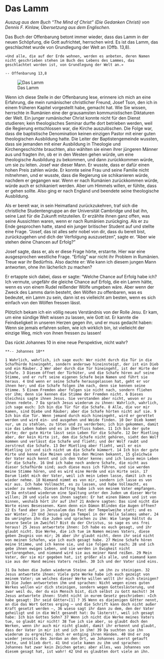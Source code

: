 # Das Lamm  {#das-lamm}

*Auszug aus dem Buch "The Mind of Christ" (Die Gedanken Christi) von Dennis F. Kinlaw, Übersetzung aus dem Englischen.*

Das Buch der Offenbarung betont immer wieder, dass das Lamm in der neuen Schöpfung, die Gott aufrichtet, herrschen wird. Es ist das Lamm, das geschlachtet wurde von Grundlegung der Welt an (Offb. 13,8).

```block
«Und alle, die auf der Erde wohnen, werden es anbeten, deren Namen nicht geschrieben stehen im Buch des Lebens des Lammes, das geschlachtet worden ist, von Grundlegung der Welt an.» 

-- Offenbarung 13,8
```

![Das Lamm](img/bill-fairs-1j9Yrl0nW10-unsplash.jpg)

Wenn ich diese Stelle in der Offenbarung lese, erinnere ich mich an eine Erfahrung, die mein rumänischer christlicher Freund, Josef Tson, den ich in einem früheren Kapitel vorgestellt habe, gemacht hat. Wie Sie wissen, herrschte in Rumänien eine der grausamsten kommunistischen Diktaturen der Welt. Ein junger rumänischer Christ konnte nicht für den Dienst studieren; kein theologisches Seminar durfte dort betrieben werden, weil die Regierung entschlossen war, die Kirche auszulöschen. Die Folge war, dass die baptistische Denomination keinen einzigen Pastor mit einer guten theologischen Ausbildung hatte. Die Leiter der Baptistengemeinde wussten, dass sie jemanden mit einer Ausbildung in Theologie und Kirchengeschichte brauchten, also wählten sie einen ihrer jüngeren Männer aus und fragten ihn, ob er in den Westen gehen würde, um eine theologische Ausbildung zu bekommen, und dann zurückkommen würde, um sie zu leiten. Josef war dieser Mann. Er wusste, dass er dafür einen hohen Preis zahlen würde. Er konnte seine Frau und seine Familie nicht mitnehmen, und er wusste, dass die Regierung sie schikanieren würde, nachdem er gegangen war. Wenn er nach Rumänien zurückkommen würde, würde auch er schikaniert werden. Aber um Himmels willen, er fühlte, dass er gehen sollte. Also ging er nach England und beendete seine theologische Ausbildung.

Als er bereit war, in sein Heimatland zurückzukehren, traf sich die christliche Studentengruppe an der Universität Cambridge und bat ihn, seine Last für die Zukunft mitzuteilen. Er erzählte ihnen ganz offen, was seine Aussichten waren, wenn er nach Rumänien zurückging. Als er zu Ende gesprochen hatte, stand ein junger britischer Student auf und stellte eine Frage. "Josef, das ist alles sehr nobel von dir, dass du bereit bist, zurückzugehen und dich der Verfolgung auszusetzen", sagte er. "Aber wie stehen deine Chancen auf Erfolg?"

Josef sagte, dass er, als er diese Frage hörte, erstarrte. Hier war eine ausgesprochen westliche Frage. "Erfolg" war nicht ihr Problem in Rumänien. Treue war ihr Bedürfnis. Also dachte er: Wie kann ich diesem jungen Mann antworten, ohne ihn lächerlich zu machen?

Er ertappte sich dabei, dass er sagte: "Welche Chance auf Erfolg habe ich? Ich vermute, ungefähr die gleiche Chance auf Erfolg, die ein Lamm hätte, wenn es von einem Rudel reißender Wölfe umgeben wäre. Aber wenn der Zweck des Lamms darin besteht, den Wölfen zu offenbaren, was es bedeutet, ein Lamm zu sein, dann ist es vielleicht am besten, wenn es sich einfach von den Wölfen fressen lässt.

Plötzlich bekam ich ein völlig neues Verständnis von der Rolle Jesu. Er kam, um eine sündige Welt wissen zu lassen, wie Gott ist. Er kannte die Feindseligkeit in unseren Herzen gegen ihn, und er muss gedacht haben: Wenn sie jemals erfahren sollen, wie ich wirklich bin, ist vielleicht der einzige Weg, mich von ihnen fressen zu lassen!

Das rückt Johannes 10 in eine neue Perspektive, nicht wahr?



```block
**-- Johannes 10**

1 Wahrlich, wahrlich, ich sage euch: Wer nicht durch die Tür in die Schafhürde hineingeht, sondern anderswo hineinsteigt, der ist ein Dieb und ein Räuber. 2 Wer aber durch die Tür hineingeht, ist der Hirte der Schafe. 3 Diesem öffnet der Türhüter, und die Schafe hören auf seine Stimme, und er ruft seine eigenen Schafe beim Namen und führt sie heraus. 4 Und wenn er seine Schafe herausgelassen hat, geht er vor ihnen her; und die Schafe folgen ihm nach, denn sie kennen seine Stimme. 5 Einem Fremden aber folgen sie nicht nach, sondern fliehen vor ihm; denn sie kennen die Stimme der Fremden nicht. 6 Dieses Gleichnis sagte ihnen Jesus. Sie verstanden aber nicht, wovon er zu ihnen redete. 7 Da sprach Jesus wiederum zu ihnen: Wahrlich, wahrlich, ich sage euch: Ich bin die Tür für die Schafe. 8 Alle, die vor mir kamen, sind Diebe und Räuber; aber die Schafe hörten nicht auf sie. 9 Ich bin die Tür. Wenn jemand durch mich hineingeht, wird er gerettet werden und wird ein- und ausgehen und Weide finden. 10 Der Dieb kommt nur, um zu stehlen, zu töten und zu verderben; ich bin gekommen, damit sie das Leben haben und es im Überfluss haben. 11 Ich bin der gute Hirte; der gute Hirte lässt sein Leben für die Schafe. 12 Der Mietling aber, der kein Hirte ist, dem die Schafe nicht gehören, sieht den Wolf kommen und verlässt die Schafe und flieht; und der Wolf raubt und zerstreut die Schafe. 13 Der Mietling aber flieht, weil er ein Mietling ist und sich nicht um die Schafe kümmert. 14 Ich bin der gute Hirte und kenne die Meinen und bin den Meinen bekannt, 15 gleichwie der Vater mich kennt und ich den Vater kenne; und ich lasse mein Leben für die Schafe. 16 Und ich habe noch andere Schafe, die nicht aus dieser Schafhürde sind; auch diese muss ich führen, und sie werden meine Stimme hören, und es wird eine Herde und ein Hirte sein. 17 Darum liebt mich der Vater, weil ich mein Leben lasse, damit ich es wieder nehme. 18 Niemand nimmt es von mir, sondern ich lasse es von mir aus. Ich habe Vollmacht, es zu lassen, und habe Vollmacht, es wieder zu nehmen. Diesen Auftrag habe ich von meinem Vater empfangen. 19 Da entstand wiederum eine Spaltung unter den Juden um dieser Worte willen; 20 und viele von ihnen sagten: Er hat einen Dämon und ist von Sinnen, weshalb hört ihr auf ihn? 21 Andere sagten: Das sind nicht die Worte eines Besessenen. Kann denn ein Dämon Blinden die Augen öffnen? 22 Es fand aber in Jerusalem das Fest der Tempelweihe statt; und es war Winter. 23 Und Jesus ging im Tempel in der Halle Salomos umher. 24 Da umringten ihn die Juden und sprachen zu ihm: Wie lange hältst du unsere Seele im Zweifel? Bist du der Christus, so sage es uns frei heraus! 25 Jesus antwortete ihnen: Ich habe es euch gesagt, und ihr glaubt nicht. Die Werke, die ich tue im Namen meines Vaters, diese geben Zeugnis von mir; 26 aber ihr glaubt nicht, denn ihr seid nicht von meinen Schafen, wie ich euch gesagt habe. 27 Meine Schafe hören meine Stimme, und ich kenne sie, und sie folgen mir nach; 28 und ich gebe ihnen ewiges Leben, und sie werden in Ewigkeit nicht verlorengehen, und niemand wird sie aus meiner Hand reißen. 29 Mein Vater, der sie mir gegeben hat, ist größer als alle, und niemand kann sie aus der Hand meines Vaters reißen. 30 Ich und der Vater sind eins.

31 Da hoben die Juden wiederum Steine auf, um ihn zu steinigen. 32 Jesus antwortete ihnen: Viele gute Werke habe ich euch gezeigt von meinem Vater; um welches dieser Werke willen wollt ihr mich steinigen? 33 Die Juden antworteten ihm und sprachen: Nicht wegen eines guten Werkes wollen wir dich steinigen, sondern wegen Gotteslästerung, und zwar weil du, der du ein Mensch bist, dich selbst zu Gott machst! 34 Jesus antwortete ihnen: Steht nicht in eurem Gesetz geschrieben: »Ich habe gesagt: Ihr seid Götter«[1] ? 35 Wenn es diejenigen Götter nennt, an die das Wort Gottes erging — und die Schrift kann doch nicht außer Kraft gesetzt werden —, 36 wieso sagt ihr dann zu dem, den der Vater geheiligt und in die Welt gesandt hat: Du lästerst!, weil ich gesagt habe: Ich bin Gottes Sohn? 37 Wenn ich nicht die Werke meines Vaters tue, so glaubt mir nicht! 38 Tue ich sie aber, so glaubt doch den Werken, wenn ihr auch mir nicht glaubt, damit ihr erkennt und glaubt, dass der Vater in mir ist und ich in ihm! 39 Da suchten sie ihn wiederum zu ergreifen; doch er entging ihren Händen. 40 Und er zog wieder jenseits des Jordan an den Ort, wo Johannes zuerst getauft hatte, und blieb dort. 41 Und viele kamen zu ihm und sprachen: Johannes hat zwar kein Zeichen getan; aber alles, was Johannes von diesem gesagt hat, ist wahr! 42 Und es glaubten dort viele an ihn.
```

